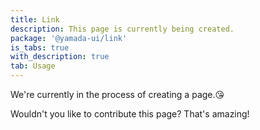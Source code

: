 ```yaml
---
title: Link
description: This page is currently being created.
package: '@yamada-ui/link'
is_tabs: true
with_description: true
tab: Usage
---
```


We're currently in the process of creating a page.😘

Wouldn't you like to contribute this page? That's amazing!
